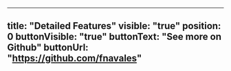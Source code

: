 ---
title: "Detailed Features"
visible: "true"
position: 0
buttonVisible: "true"
buttonText: "See more on Github"
buttonUrl: "https://github.com/fnavales"
----